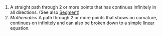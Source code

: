#A straight path through 2 or more points that has continues infinitely in all directions.  (See also [[Segment]])
#''Mathematics'' A path through 2 or more points that shows no curvature, continues on infinitely and can also be broken down to a simple [[linear]] equation.